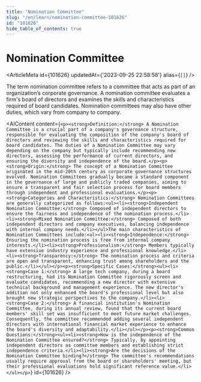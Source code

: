 ```yaml
---
title: "Nomination Committee"
slug: "/en/learn/nomination-committee-101626"
id: "101626"
hide_table_of_contents: true
---
```



# Nomination Committee

<ArticleMeta id={101626} updatedAt={'2023-09-25 22:58:58'} alias={`[]`} />
<div className='border-solid border-b border-t-0 my-4 border-[var(--ifm-color-gray-300)]' />

The term nomination committee refers to a committee that acts as part of an organization’s corporate governance. A nomination committee evaluates a firm's board of directors and examines the skills and characteristics required of board candidates. Nomination committees may also have other duties, which vary from company to company.

<AIContent content={`<p><strong>Definition:</strong> A Nomination Committee is a crucial part of a company's governance structure, responsible for evaluating the composition of the company's board of directors and reviewing the skills and characteristics required for board candidates. The duties of a Nomination Committee may vary depending on the company but typically include recommending new directors, assessing the performance of current directors, and ensuring the diversity and independence of the board.</p><p><strong>Origin:</strong> The concept of a Nomination Committee originated in the mid-20th century as corporate governance structures evolved. Nomination Committees gradually became a standard component in the governance of large and publicly traded companies, aiming to ensure a transparent and fair selection process for board members through independent and professional evaluations.</p><p><strong>Categories and Characteristics:</strong> Nomination Committees are generally categorized as follows:<ul><li><strong>Independent Nomination Committee:</strong> Composed of independent directors to ensure the fairness and independence of the nomination process.</li><li><strong>Mixed Nomination Committee:</strong> Composed of both independent directors and company executives, balancing independence with internal company needs.</li></ul>The main characteristics of Nomination Committees include:<ul><li><strong>Independence:</strong> Ensuring the nomination process is free from internal company interests.</li><li><strong>Professionalism:</strong> Members typically have extensive industry experience and professional knowledge.</li><li><strong>Transparency:</strong> The nomination process and criteria are open and transparent, enhancing trust among shareholders and the public.</li></ul></p><p><strong>Specific Cases:</strong><ul><li><strong>Case 1:</strong> A large tech company, during a board restructuring, had its Nomination Committee rigorously screen and evaluate candidates, recommending a new director with extensive technical background and management experience. The new director's addition not only enhanced the board's professional level but also brought new strategic perspectives to the company.</li><li><strong>Case 2:</strong> A financial institution's Nomination Committee, during its annual review, found that the current board members' skill set was insufficient to meet future market challenges. Consequently, the committee recommended adding several independent directors with international financial market experience to enhance the board's diversity and adaptability.</li></ul></p><p><strong>Common Questions:</strong><ul><li><strong>How is the independence of the Nomination Committee ensured?</strong> Typically, by appointing independent directors as committee members and establishing strict independence criteria.</li><li><strong>Are the decisions of the Nomination Committee binding?</strong> The committee's recommendations usually require approval from the board or shareholders' meeting, but their professional evaluations hold significant reference value.</li></ul></p>`} id={101626} />
